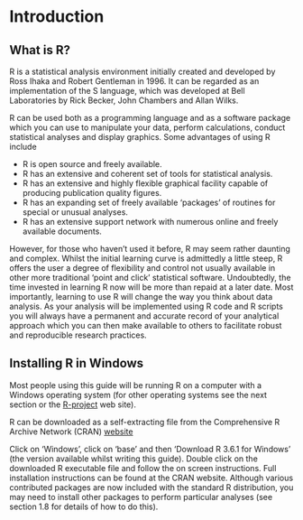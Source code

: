 # Introduction {-}

## What is R?{-}

R is a statistical analysis environment initially created and developed by Ross Ihaka and Robert Gentleman in 1996. It can be regarded as an implementation of the S language, which was developed at Bell Laboratories by Rick Becker, John Chambers and Allan Wilks. 

R can be used both as a programming language and as a software package which you can use to manipulate your data, perform calculations, conduct statistical analyses and display graphics. Some advantages of using R include

- R is open source and freely available. 
- R has an extensive and coherent set of tools for statistical analysis.
- R has an extensive and highly flexible graphical facility capable of producing publication quality figures.
- R has an expanding set of freely available ‘packages’ of routines for special or unusual analyses.
- R has an extensive support network with numerous online and freely available documents.

However, for those who haven’t used it before, R may seem rather daunting and complex. Whilst the initial learning curve is admittedly a little steep, R offers the user a degree of flexibility and control not usually available in other more traditional 'point and click' statistical software. Undoubtedly, the time invested in learning R now will be more than repaid at a later date. Most importantly, learning to use R will change the way you think about data analysis. As your analysis will be implemented using R code and R scripts you will always have a permanent and accurate record of your analytical approach which you can then make available to others to facilitate robust and reproducible research practices. 

## Installing R in Windows{-}

Most people using this guide will be running R on a computer with a Windows operating system (for other operating systems see the next section or the [R-project](https://www.r-project.org/) web site). 

R can be downloaded as a self-extracting file from the Comprehensive R Archive Network (CRAN) [website](https://cran.r-project.org/)

Click on ‘Windows’, click on ‘base’ and then ‘Download R 3.6.1 for Windows’ (the version available whilst writing this guide). Double click on the downloaded R executable file and follow the on screen instructions. Full installation instructions can be found at the CRAN website. Although various contributed packages are now included with the standard R distribution, you may need to install other packages to perform particular analyses (see section 1.8 for details of how to do this).

